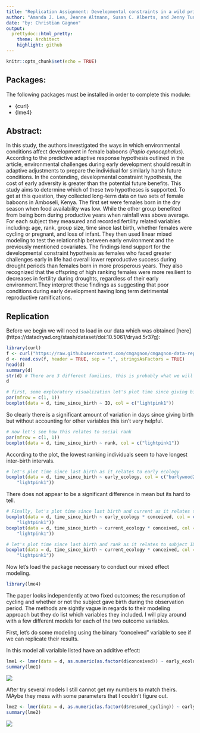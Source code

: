 ```yaml
---
title: "Replication Assignment: Developmental constraints in a wild primate"
author: "Amanda J. Lea, Jeanne Altmann, Susan C. Alberts, and Jenny Tung"
date: "by: Christian Gagnon"
output:
  prettydoc::html_pretty:
    theme: Architect
    highlight: github
---
```


```r
knitr::opts_chunk$set(echo = TRUE)
```


## Packages:
The following packages must be installed in order to complete this module:

* {curl}
* {lme4}

## Abstract:
In this study, the authors investigated the ways in which environmental conditions affect development in female baboons (*Papio cynocephalus*). According to the predictive adaptive response hypothesis outlined in the article, environmental challenges during early development should result in adaptive adjustments to prepare the individual for similarly harsh future conditions. In the contending, developmental constraint hypothesis, the cost of early adversity is greater than the potential future benefits. This study aims to determine which of these two hypotheses is supported. To get at this question, they collected long-term data on two sets of female baboons in Amboseli, Kenya. The first set were females born in the dry season when food availability was low. While the other group benefited from being born during productive years when rainfall was above average. For each subject they measured and recorded fertility related variables including: age, rank, group size, time since last birth, whether females were cycling or pregnant, and loss of infant. They then used linear mixed modeling to test the relationship between early environment and the previously mentioned covariates. The findings lend support for the developmental constraint hypothesis as females who faced greater challenges early in life had overall lower reproductive success during drought periods than females born in more prosperous years. They also recognized that the offspring of high ranking females were more resilient to decreases in fertility during droughts, regardless of their early environment.They interpret these findings as suggesting that poor conditions during early development having long term detrimental reproductive ramifications.

## Replication

Before we begin we will need to load in our data which was obtained [here] (https://datadryad.org/stash/dataset/doi:10.5061/dryad.5r37g):

```r
library(curl)
f <- curl("https://raw.githubusercontent.com/cmgagnon/cmgagnon-data-replication-assignment/master/dev_constraints_dryad_dataset.csv")
d <- read.csv(f, header = TRUE, sep = ",", stringsAsFactors = TRUE)
head(d)
summary(d)
str(d) # There are 3 different families, this is probably what we will use for the analysis
d
```
```r
# first, some exploratory visualization let's plot time since giving birth (days) in relation to subject ID
par(mfrow = c(1, 1))
boxplot(data = d, time_since_birth ~ ID, col = c("lightpink1"))
```
So clearly there is a significant amount of variation in days since giving birth but without accounting for other variables this isn't very helpful.

```r
# now let's see how this relates to social rank
par(mfrow = c(1, 1))
boxplot(data = d, time_since_birth ~ rank, col = c("lightpink1"))
```
According to the plot, the lowest ranking individuals seem to have longest inter-birth intervals.

```r
# let's plot time since last birth as it relates to early ecology
boxplot(data = d, time_since_birth ~ early_ecology, col = c("burlywood2", 
    "lightpink1"))
```
There does not appear to be a significant difference in mean but its hard to tell.
```r
# Finally, let's plot time since last birth and current as it relates to having given birth
boxplot(data = d, time_since_birth ~ early_ecology * conceived, col = c("burlywood2", 
    "lightpink1"))
boxplot(data = d, time_since_birth ~ current_ecology * conceived, col = c("burlywood2", 
    "lightpink1"))
```

```r
# let's plot time since last birth and rank as it relates to subject ID
boxplot(data = d, time_since_birth ~ current_ecology * conceived, col = c("burlywood2", 
    "lightpink1"))
```

Now let's load the package necessary to conduct our mixed effect modeling.
```r
library(lme4)
```

The paper looks independently at two fixed outcomes; the resumption of cycling and whether or not the subject gave birth during the observation period. The methods are sightly vague in regards to their modeling approach but they do list which variables they included. I will play around with a few different models for each of the two outcome variables. 

First, let's do some modeling using the binary "conceived" variable to see if we can replicate their results.


In this model all varialble listed have an additive effect:
```r
lme1 <- lmer(data = d, as.numeric(as.factor(d$conceived)) ~ early_ecology + current_ecology + age + rank + grp_size + time_since_birth + infant_death + preg_at_start + (early_ecology * current_ecology) + (1|ID), REML=FALSE)
summary(lme1)
```

<img src="img/Conception_table.png" width="###px"/>


After try several models I still cannot get my numbers to match theirs. MAybe they mess with some parameters that I couldn't figure out.

```r
lme2 <- lmer(data = d, as.numeric(as.factor(d$resumed_cycling)) ~ early_ecology + current_ecology + age + rank + grp_size + time_since_birth + infant_death + resumed_cycling + (early_ecology * current_ecology) + (1|ID), REML=FALSE)
summary(lme2)
```

<img src="img/Cycling_table.png" width="###px"/>

